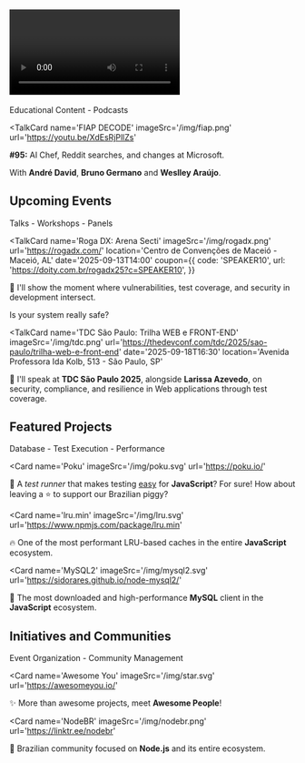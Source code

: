 
## <Video /> Recent Videos

<div className='badge'>
  <span>Educational Content - Podcasts</span>
</div>

<TalkCard
  name='FIAP DECODE'
  imageSrc='/img/fiap.png'
  url='https://youtu.be/XdEsRjPllZs'
>

**#95:** AI Chef, Reddit searches, and changes at Microsoft.

With **André David**, **Bruno Germano** and **Weslley Araújo**.

</TalkCard>

## <Pin /> Upcoming Events

<div className='badge'>
  <span>Talks - Workshops - Panels</span>
</div>

<TalkCard
  name='Roga DX: Arena Secti'
  imageSrc='/img/rogadx.png'
  url='https://rogadx.com/'
  location='Centro de Convenções de Maceió - Maceió, AL'
  date='2025-09-13T14:00'
  coupon={{
    code: 'SPEAKER10',
    url: 'https://doity.com.br/rogadx25?c=SPEAKER10',
  }}
>

👾 I'll show the moment where vulnerabilities, test coverage, and security in development intersect.

Is your system really safe?

</TalkCard>

<TalkCard
  name='TDC São Paulo: Trilha WEB e FRONT-END'
  imageSrc='/img/tdc.png'
  url='https://thedevconf.com/tdc/2025/sao-paulo/trilha-web-e-front-end'
  date='2025-09-18T16:30'
  location='Avenida Professora Ida Kolb, 513 - São Paulo, SP'
>

🔐 I'll speak at **TDC São Paulo 2025**, alongside **Larissa Azevedo**, on security, compliance, and resilience in Web applications through test coverage.

</TalkCard>

## <Star /> Featured Projects

<div className='badge'>
  <span>Database - Test Execution - Performance</span>
</div>

<Card
  name='Poku'
  imageSrc='/img/poku.svg'
  url='https://poku.io/'
>

🐷 A _test runner_ that makes testing <ins>easy</ins> for **JavaScript**? For sure! How about leaving a ⭐️ to support our Brazilian piggy?

</Card>

<Card
  name='lru.min'
  imageSrc='/img/lru.svg'
  url='https://www.npmjs.com/package/lru.min'
>

🔥 One of the most performant LRU-based caches in the entire **JavaScript** ecosystem.

</Card>

<Card
  name='MySQL2'
  imageSrc='/img/mysql2.svg'
  url='https://sidorares.github.io/node-mysql2/'
>

🐬 The most downloaded and high-performance **MySQL** client in the **JavaScript** ecosystem.

</Card>

## <HeartHandshake /> Initiatives and Communities

<div className='badge'>
  <span>Event Organization - Community Management</span>
</div>

<Card
  name='Awesome You'
  imageSrc='/img/star.svg'
  url='https://awesomeyou.io/'
>

✨ More than awesome projects, meet **Awesome People**!

</Card>

<Card
  name='NodeBR'
  imageSrc='/img/nodebr.png'
  url='https://linktr.ee/nodebr'
>

🐢 Brazilian community focused on **Node.js** and its entire ecosystem.

</Card>

